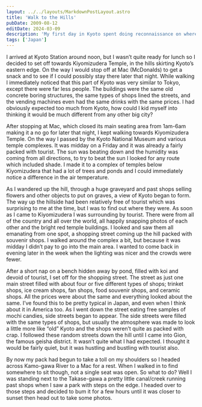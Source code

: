 ```yaml
---
layout: ../../layouts/MarkdownPostLayout.astro
title: 'Walk to the Hills'
pubDate: 2009-08-12
editDate: 2024-03-09
description: 'My first day in Kyoto spent doing reconnaissance on where to sleep and trying to find an "authentic" old Japan.'
tags: ['Japan']
---
```


I arrived at Kyoto Station around noon, but I wasn’t quite ready for lunch so I decided to set off towards Kiyomizudera Temple, in the hills skirting Kyoto’s eastern edge. On the way I would stop off at Mac (McDonalds) to get a snack and to see if I could possibly stay there later that night. While walking I immediately noticed that this part of Kyoto was very similar to Tokyo, except there were far less people. The buildings were the same old concrete boring structures, the same types of shops lined the streets, and the vending machines even had the same drinks with the same prices. I had obviously expected too much from Kyoto, how could I kid myself into thinking it would be much different from any other big city?

After stopping at Mac, which closed its main seating area from 1am-6am making it a no go for later that night, I kept walking towards Kiyomizudera Temple. On the way I passed by the Kyoto National Museum and various temple complexes. It was midday on a Friday and it was already a fairly packed with tourist. The sun was beating down and the humidity was coming from all directions, to try to beat the sun I looked for any route which included shade. I made it to a complex of temples below Kiyomizudera that had a lot of trees and ponds and I could immediately notice a difference in the air temperature.

As I wandered up the hill, through a huge graveyard and past shops selling flowers and other objects to put on graves, a view of Kyoto began to form. The way up the hillside had been relatively free of tourist which was surprising to me at the time, but I was to find out where they were. As soon as I came to Kiyomizudera I was surrounding by tourist. There were from all of the country and all over the world, all happily snapping photos of each other and the bright red temple buildings. I looked and saw them all emanating from one spot, a shopping street coming up the hill packed with souvenir shops. I walked around the complex a bit, but because it was midday I didn’t pay to go into the main area. I wanted to come back in evening later in the week when the lighting was nicer and the crowds were fewer.

After a short nap on a bench hidden away by pond, filled with koi and devoid of tourist, I set off for the shopping street. The street as just one main street filled with about four or five different types of shops; trinket shops, ice cream shops, fan shops, food souvenir shops, and ceramic shops. All the prices were about the same and everything looked about the same. I’ve found this to be pretty typical in Japan, and even when I think about it in America too. As I went down the street eating free samples of mochi candies, side streets began to appear. The side streets were filled with the same types of shops, but usually the atmosphere was made to look a little more like “old” Kyoto and the shops weren’t quite as packed with crap. I followed these random streets down the hill until I came into Gion, the famous geisha district. It wasn’t quite what I had expected. I thought it would be fairly quiet, but it was hustling and bustling with tourist also.

By now my pack had begun to take a toll on my shoulders so I headed across Kamo-gawa River to a Mac for a rest. When I walked in to find somewhere to sit though, not a single seat was open. So what to do? Well I was standing next to the Takase-gawa a pretty little canal/creek running past shops when I saw a park with steps on the edge. I headed over to those steps and decided to bum it for a few hours until it was closer to sunset then head out to take some photos.
